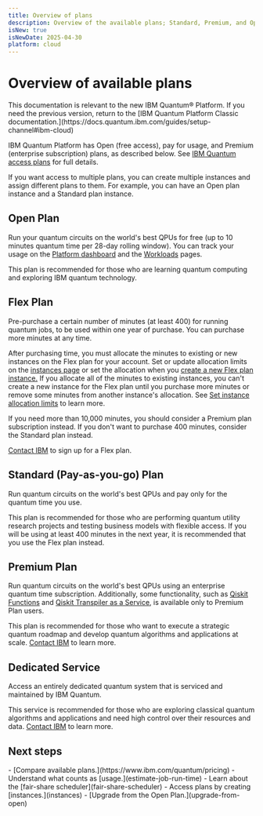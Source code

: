 ```yaml
---
title: Overview of plans
description: Overview of the available plans; Standard, Premium, and Open
isNew: true
isNewDate: 2025-04-30
platform: cloud
---
```


<span id="cloud-plans"></span>
# Overview of available plans

<Admonition type="note">
This documentation is relevant to the new IBM Quantum&reg; Platform. If you need the previous version, return to the [IBM Quantum Platform Classic documentation.](https://docs.quantum.ibm.com/guides/setup-channel#ibm-cloud)
</Admonition>

IBM Quantum Platform has Open (free access), pay for usage, and Premium (enterprise subscription) plans, as described below. See [IBM Quantum access plans](https://www.ibm.com/quantum/access-plans) for full details.

If you want access to multiple plans, you can create multiple instances and assign different plans to them.  For example, you can have an Open plan instance and a Standard plan instance.

## Open Plan

Run your quantum circuits on the world's best QPUs for free (up to 10 minutes quantum time per 28-day rolling window). You can track your usage on the [Platform dashboard](https://quantum.cloud.ibm.com/) and the [Workloads](https://quantum.cloud.ibm.com/workloads) pages.

This plan is recommended for those who are learning quantum computing and exploring IBM quantum technology.

## Flex Plan

Pre-purchase a certain number of minutes (at least 400) for running quantum jobs, to be used within one year of purchase.  You can purchase more minutes at any time.

After purchasing time, you must allocate the minutes to existing or new instances on the Flex plan for your account.  Set or update allocation limits on the [instances page](https://quantum.cloud.ibm.com/instances) or set the allocation when you [create a new Flex plan instance.](/guides/instances)  If you allocate all of the minutes to existing instances, you can't create a new instance for the Flex plan until you purchase more minutes or remove some minutes from another instance's allocation. See [Set instance allocation limits](allocation-limits) to learn more.

If you need more than 10,000 minutes, you should consider a Premium plan subscription instead. If you don't want to purchase 400 minutes, consider the Standard plan instead.

[Contact IBM](https://www.ibm.com/account/reg/us-en/signup?formid=MAIL-quantum) to sign up for a Flex plan.


## Standard (Pay-as-you-go) Plan

Run quantum circuits on the world's best QPUs and pay only for the quantum time you use.

This plan is recommended for those who are performing quantum utility research projects and testing business models with flexible access. If you will be using at least 400 minutes in the next year, it is recommended that you use the Flex plan instead.

## Premium Plan

Run quantum circuits on the world's best QPUs using an enterprise quantum time subscription. Additionally, some functionality, such as [Qiskit Functions](functions) and [Qiskit Transpiler as a Service](qiskit-transpiler-service),  is available only to Premium Plan users.

This plan is recommended for those who want to execute a strategic quantum roadmap and develop quantum algorithms and applications at scale. [Contact IBM](https://www.ibm.com/account/reg/us-en/signup?formid=MAIL-quantum) to learn more.

## Dedicated Service

Access an entirely dedicated quantum system that is serviced and maintained by IBM Quantum.

This service is recommended for those who are exploring classical quantum algorithms and applications and need high control over their resources and data. [Contact IBM](https://www.ibm.com/account/reg/us-en/signup?formid=MAIL-quantum) to learn more.

## Next steps

<Admonition type="tip" title="Recommendations">
  -  [Compare available plans.](https://www.ibm.com/quantum/pricing)
  -  Understand what counts as [usage.](estimate-job-run-time)
  -  Learn about the [fair-share scheduler](fair-share-scheduler)
  -  Access plans by creating [instances.](instances)
  -  [Upgrade from the Open Plan.](upgrade-from-open)
</Admonition>


